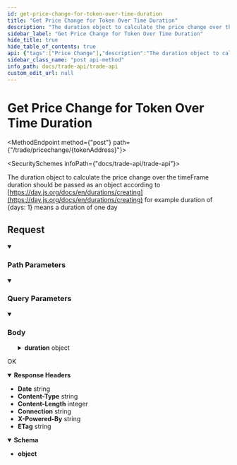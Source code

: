 ```yaml
---
id: get-price-change-for-token-over-time-duration
title: "Get Price Change for Token Over Time Duration"
description: "The duration object to calculate the price change over the timeFrame duration should be passed as an object according to [https://day.js.org/docs/en/durations/creating](https://day.js.org/docs/en/durations/creating) for example duration of {days: 1} means a duration of one day"
sidebar_label: "Get Price Change for Token Over Time Duration"
hide_title: true
hide_table_of_contents: true
api: {"tags":["Price Change"],"description":"The duration object to calculate the price change over the timeFrame duration should be passed as an object according to [https://day.js.org/docs/en/durations/creating](https://day.js.org/docs/en/durations/creating) for example duration of {days: 1} means a duration of one day","requestBody":{"content":{"application/json":{"schema":{"type":"object","properties":{"duration":{"type":"object","properties":{"days":{"type":"string","example":"1"}}}},"example":{"duration":{"days":"1"}}}}}},"parameters":[{"name":"apiKey","in":"query","schema":{"type":"string"},"description":"(Required) Your Public API key","example":"{{publicKey}}"},{"name":"tokenAddress","in":"path","schema":{"type":"string"},"required":true,"description":"Token Contract Address","example":"0x495d133B938596C9984d462F007B676bDc57eCEC"}],"responses":{"200":{"description":"OK","headers":{"Date":{"schema":{"type":"string","example":"Thu, 23 Jun 2022 11:10:49 GMT"}},"Content-Type":{"schema":{"type":"string","example":"application/json; charset=utf-8"}},"Content-Length":{"schema":{"type":"integer","example":"43"}},"Connection":{"schema":{"type":"string","example":"keep-alive"}},"X-Powered-By":{"schema":{"type":"string","example":"Express"}},"ETag":{"schema":{"type":"string","example":"W/\"2b-09n8BxPVYhIJI+Oxgz81tw6CkF0\""}}},"content":{"application/json":{"schema":{"type":"object"},"example":{"data":{"priceChange":"2.4968423346546302","currentPrice":"0.00017949963711457067","previousPrice":"0.0001751269922330876"}}}}}},"method":"post","path":"/trade/pricechange/{tokenAddress}","servers":[{"url":"https://api.miexs.com/api/v0"}],"jsonRequestBodyExample":{"duration":{"days":"1"}},"info":{"title":"Trade API","version":"1.0.0"},"postman":{"name":"Get Price Change for Token Over Time Duration","description":{"content":"The duration object to calculate the price change over the timeFrame duration should be passed as an object according to [https://day.js.org/docs/en/durations/creating](https://day.js.org/docs/en/durations/creating) for example duration of {days: 1} means a duration of one day","type":"text/plain"},"url":{"path":["trade","pricechange",":tokenAddress"],"host":["{{baseUrl}}"],"query":[{"disabled":false,"description":{"content":"(Required) Your Public API key","type":"text/plain"},"key":"apiKey","value":""}],"variable":[{"disabled":false,"description":{"content":"(Required) Token Contract Address","type":"text/plain"},"type":"any","value":"","key":"tokenAddress"}]},"header":[{"key":"Content-Type","value":"application/json"},{"key":"Accept","value":"application/json"}],"method":"POST","body":{"mode":"raw","raw":"\"\"","options":{"raw":{"language":"json"}}}}}
sidebar_class_name: "post api-method"
info_path: docs/trade-api/trade-api
custom_edit_url: null
---
```



<h1 className={"openapi__heading"}>Get Price Change for Token Over Time Duration</h1>

<MethodEndpoint method={"post"} path={"/trade/pricechange/{tokenAddress}"}></MethodEndpoint>

<SecuritySchemes infoPath={"docs/trade-api/trade-api"}></SecuritySchemes>



The duration object to calculate the price change over the timeFrame duration should be passed as an object according to [https://day.js.org/docs/en/durations/creating](https://day.js.org/docs/en/durations/creating) for example duration of {days: 1} means a duration of one day

## Request

<details style={{"marginBottom":"1rem"}} className={"openapi-markdown__details"} data-collapsed={false} open={true}><summary style={{}}><h3 className={"openapi-markdown__details-summary-header-params"}>Path Parameters</h3></summary><div><ul><ParamsItem className={"paramsItem"} param={{"name":"tokenAddress","in":"path","schema":{"type":"string"},"required":true,"description":"Token Contract Address","example":"0x495d133B938596C9984d462F007B676bDc57eCEC"}}></ParamsItem></ul></div></details><details style={{"marginBottom":"1rem"}} className={"openapi-markdown__details"} data-collapsed={false} open={true}><summary style={{}}><h3 className={"openapi-markdown__details-summary-header-params"}>Query Parameters</h3></summary><div><ul><ParamsItem className={"paramsItem"} param={{"name":"apiKey","in":"query","schema":{"type":"string"},"description":"(Required) Your Public API key","example":"{{publicKey}}"}}></ParamsItem></ul></div></details><MimeTabs className={"openapi-tabs__mime"}><TabItem label={"application/json"} value={"application/json-schema"}><details style={{}} className={"openapi-markdown__details mime"} data-collapsed={false} open={true}><summary style={{}} className={"openapi-markdown__details-summary-mime"}><h3 className={"openapi-markdown__details-summary-header-body"}>Body</h3></summary><div style={{"textAlign":"left","marginLeft":"1rem"}}></div><ul style={{"marginLeft":"1rem"}}><SchemaItem collapsible={true} className={"schemaItem"}><details style={{}} className={"openapi-markdown__details"}><summary style={{}}><span className={"openapi-schema__container"}><strong className={"openapi-schema__property"}>duration</strong><span className={"openapi-schema__name"}> object</span></span></summary><div style={{"marginLeft":"1rem"}}><SchemaItem collapsible={false} name={"days"} required={false} schemaName={"string"} qualifierMessage={undefined} schema={{"type":"string","example":"1"}}></SchemaItem></div></details></SchemaItem></ul></details></TabItem></MimeTabs><div><div><ApiTabs><TabItem label={"200"} value={"200"}><div>

OK

</div><details style={{"textAlign":"left","marginBottom":"1rem"}} className={"openapi-markdown__details"} data-collaposed={true} open={false}><summary style={{}}><strong>Response Headers</strong></summary><ul style={{"marginLeft":"1rem"}}><li className={"schemaItem"}><summary style={{}}><strong>Date</strong><span style={{"opacity":"0.6"}}> string</span></summary><div></div></li><li className={"schemaItem"}><summary style={{}}><strong>Content-Type</strong><span style={{"opacity":"0.6"}}> string</span></summary><div></div></li><li className={"schemaItem"}><summary style={{}}><strong>Content-Length</strong><span style={{"opacity":"0.6"}}> integer</span></summary><div></div></li><li className={"schemaItem"}><summary style={{}}><strong>Connection</strong><span style={{"opacity":"0.6"}}> string</span></summary><div></div></li><li className={"schemaItem"}><summary style={{}}><strong>X-Powered-By</strong><span style={{"opacity":"0.6"}}> string</span></summary><div></div></li><li className={"schemaItem"}><summary style={{}}><strong>ETag</strong><span style={{"opacity":"0.6"}}> string</span></summary><div></div></li></ul></details><div><MimeTabs className={"openapi-tabs__mime"} schemaType={"response"}><TabItem label={"application/json"} value={"application/json"}><SchemaTabs className={"openapi-tabs__schema"}><TabItem label={"Schema"} value={"Schema"}><details style={{}} className={"openapi-markdown__details response"} data-collapsed={false} open={true}><summary style={{}} className={"openapi-markdown__details-summary-response"}><strong>Schema</strong></summary><div style={{"textAlign":"left","marginLeft":"1rem"}}></div><ul style={{"marginLeft":"1rem"}}><li><div><strong>object</strong></div></li></ul></details></TabItem><TabItem label={"Example (from schema)"} value={"Example (from schema)"}><ResponseSamples responseExample={"{}"} language={"json"}></ResponseSamples></TabItem><TabItem label={"Example"} value={"Example"}><ResponseSamples responseExample={"{\n  \"data\": {\n    \"priceChange\": \"2.4968423346546302\",\n    \"currentPrice\": \"0.00017949963711457067\",\n    \"previousPrice\": \"0.0001751269922330876\"\n  }\n}"} language={"json"}></ResponseSamples></TabItem></SchemaTabs></TabItem></MimeTabs></div></TabItem></ApiTabs></div></div>
      